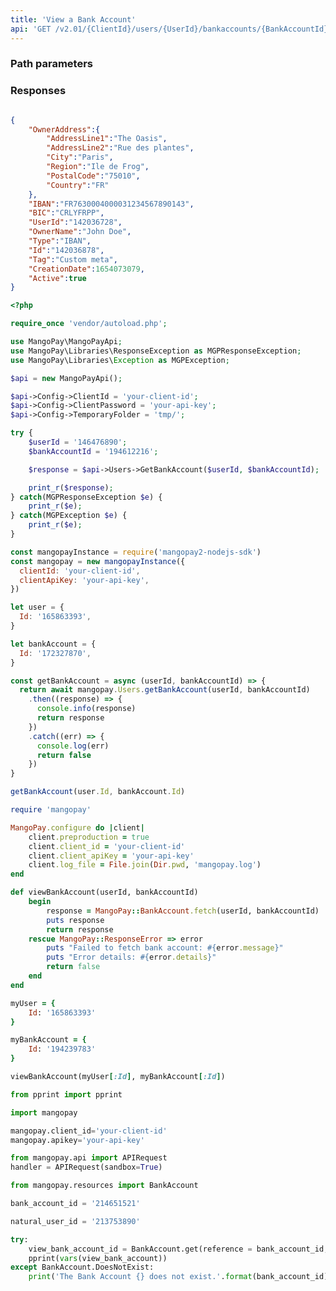 ```yaml
---
title: 'View a Bank Account'  
api: 'GET /v2.01/{ClientId}/users/{UserId}/bankaccounts/{BankAccountId}'  
---
```


  

### Path parameters  

<BankAccountId />  

### Responses  

<AccordionGroup><Accordion title="200 - IBAN-type Bank Account example">  

<OwnerAddressResponse />  

<IBANResponse />  

<BICResponse />  

<UserId1Response />  

<OwnerNameResponse />  

<Type5Response />  

<IdResponse />  

<Tag4Response />  

<CreationDateResponse />  

<ActiveResponse /></Accordion></AccordionGroup>  

<ResponseExample>  

```json 200 - IBAN-type Bank Account example  

{
    "OwnerAddress":{
        "AddressLine1":"The Oasis",
        "AddressLine2":"Rue des plantes",
        "City":"Paris",
        "Region":"Ile de Frog",
        "PostalCode":"75010",
        "Country":"FR"
    },
    "IBAN":"FR7630004000031234567890143",
    "BIC":"CRLYFRPP",
    "UserId":"142036728",
    "OwnerName":"John Doe",
    "Type":"IBAN",
    "Id":"142036878",
    "Tag":"Custom meta",
    "CreationDate":1654073079,
    "Active":true
}  
 ```  

</ResponseExample>  

<RequestExample>  
  
```php PHP  
<?php 

require_once 'vendor/autoload.php';

use MangoPay\MangoPayApi;
use MangoPay\Libraries\ResponseException as MGPResponseException;
use MangoPay\Libraries\Exception as MGPException;

$api = new MangoPayApi();

$api->Config->ClientId = 'your-client-id';
$api->Config->ClientPassword = 'your-api-key';
$api->Config->TemporaryFolder = 'tmp/';

try {
    $userId = '146476890';
    $bankAccountId = '194612216';

    $response = $api->Users->GetBankAccount($userId, $bankAccountId);

    print_r($response);
} catch(MGPResponseException $e) {
    print_r($e);
} catch(MGPException $e) {
    print_r($e);
}  
```  

  
```javascript NodeJS  
const mangopayInstance = require('mangopay2-nodejs-sdk')
const mangopay = new mangopayInstance({
  clientId: 'your-client-id',
  clientApiKey: 'your-api-key',
})

let user = {
  Id: '165863393',
}

let bankAccount = {
  Id: '172327870',
}

const getBankAccount = async (userId, bankAccountId) => {
  return await mangopay.Users.getBankAccount(userId, bankAccountId)
    .then((response) => {
      console.info(response)
      return response
    })
    .catch((err) => {
      console.log(err)
      return false
    })
}

getBankAccount(user.Id, bankAccount.Id)  
```  

  
```ruby Ruby  
require 'mangopay'

MangoPay.configure do |client|
    client.preproduction = true
    client.client_id = 'your-client-id'
    client.client_apiKey = 'your-api-key'
    client.log_file = File.join(Dir.pwd, 'mangopay.log')
end

def viewBankAccount(userId, bankAccountId)
    begin
        response = MangoPay::BankAccount.fetch(userId, bankAccountId)
        puts response
        return response
    rescue MangoPay::ResponseError => error
        puts "Failed to fetch bank account: #{error.message}"
        puts "Error details: #{error.details}"
        return false
    end
end

myUser = {
    Id: '165863393'
}

myBankAccount = {
    Id: '194239783'
}

viewBankAccount(myUser[:Id], myBankAccount[:Id])  
```  

  
```python Python  
from pprint import pprint

import mangopay

mangopay.client_id='your-client-id'
mangopay.apikey='your-api-key'

from mangopay.api import APIRequest
handler = APIRequest(sandbox=True)

from mangopay.resources import BankAccount

bank_account_id = '214651521'

natural_user_id = '213753890'

try:
    view_bank_account_id = BankAccount.get(reference = bank_account_id, user_id = natural_user_id)
    pprint(vars(view_bank_account))
except BankAccount.DoesNotExist:
    print('The Bank Account {} does not exist.'.format(bank_account_id))  
```  

  
</RequestExample>